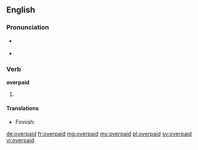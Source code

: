 ==English==

===Pronunciation===
* {{a|US}} {{IPA|/oʊ.vɚ.peɪd/}}
* {{rhymes|eɪd}}

===Verb===
'''overpaid'''

# {{en-past of|overpay}}

====Translations====
{{trans-top|past of 'to overpay'}}
* Finnish: {{t|fi|ylipalkattu}}
{{trans-mid}}
{{trans-bottom}}

[[de:overpaid]]
[[fr:overpaid]]
[[mg:overpaid]]
[[my:overpaid]]
[[pl:overpaid]]
[[sv:overpaid]]
[[vi:overpaid]]